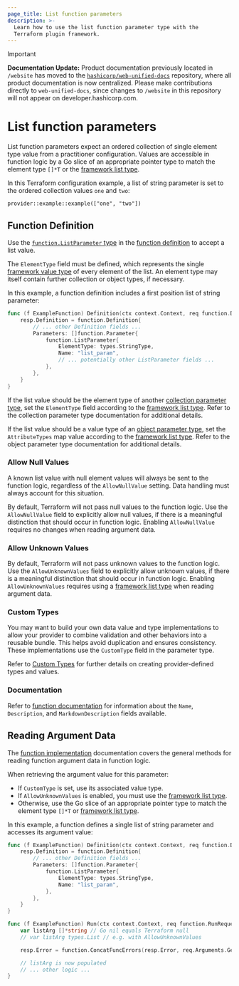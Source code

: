 ```yaml
---
page_title: List function parameters
description: >-
  Learn how to use the list function parameter type with the
  Terraform plugin framework.
---
```


> [!IMPORTANT]  
> **Documentation Update:** Product documentation previously located in `/website` has moved to the [`hashicorp/web-unified-docs`](https://github.com/hashicorp/web-unified-docs) repository, where all product documentation is now centralized. Please make contributions directly to `web-unified-docs`, since changes to `/website` in this repository will not appear on developer.hashicorp.com.

# List function parameters

List function parameters expect an ordered collection of single element type value from a practitioner configuration. Values are accessible in function logic by a Go slice of an appropriate pointer type to match the element type `[]*T` or the [framework list type](/terraform/plugin/framework/handling-data/types/list).

In this Terraform configuration example, a list of string parameter is set to the ordered collection values `one` and `two`:

```hcl
provider::example::example(["one", "two"])
```

## Function Definition

Use the [`function.ListParameter` type](https://pkg.go.dev/github.com/hashicorp/terraform-plugin-framework/function#ListParameter) in the [function definition](/terraform/plugin/framework/functions/implementation#definition-method) to accept a list value.

The `ElementType` field must be defined, which represents the single [framework value type](/terraform/plugin/framework/handling-data/types) of every element of the list. An element type may itself contain further collection or object types, if necessary.

In this example, a function definition includes a first position list of string parameter:

```go
func (f ExampleFunction) Definition(ctx context.Context, req function.DefinitionRequest, resp *function.DefinitionResponse) {
    resp.Definition = function.Definition{
        // ... other Definition fields ...
        Parameters: []function.Parameter{
            function.ListParameter{
                ElementType: types.StringType,
                Name: "list_param",
                // ... potentially other ListParameter fields ...
            },
        },
    }
}
```

If the list value should be the element type of another [collection parameter type](/terraform/plugin/framework/functions/parameters#collection-parameter-types), set the `ElementType` field according to the [framework list type](/terraform/plugin/framework/handling-data/types/list). Refer to the collection parameter type documentation for additional details.

If the list value should be a value type of an [object parameter type](/terraform/plugin/framework/functions/parameters#object-parameter-type), set the `AttributeTypes` map value according to the [framework list type](/terraform/plugin/framework/handling-data/types/list). Refer to the object parameter type documentation for additional details.

### Allow Null Values

<Highlight>

A known list value with null element values will always be sent to the function logic, regardless of the `AllowNullValue` setting. Data handling must always account for this situation.

</Highlight>

By default, Terraform will not pass null values to the function logic. Use the `AllowNullValue` field to explicitly allow null values, if there is a meaningful distinction that should occur in function logic. Enabling `AllowNullValue` requires no changes when reading argument data.

### Allow Unknown Values

By default, Terraform will not pass unknown values to the function logic. Use the `AllowUnknownValues` field to explicitly allow unknown values, if there is a meaningful distinction that should occur in function logic. Enabling `AllowUnknownValues` requires using a [framework list type](/terraform/plugin/framework/handling-data/types/list) when reading argument data.

### Custom Types

You may want to build your own data value and type implementations to allow your provider to combine validation and other behaviors into a reusable bundle. This helps avoid duplication and ensures consistency. These implementations use the `CustomType` field in the parameter type.

Refer to [Custom Types](/terraform/plugin/framework/handling-data/types/custom) for further details on creating provider-defined types and values.

### Documentation

Refer to [function documentation](/terraform/plugin/framework/functions/documentation) for information about the `Name`, `Description`, and `MarkdownDescription` fields available.

## Reading Argument Data

The [function implementation](/terraform/plugin/framework/functions/implementation) documentation covers the general methods for reading function argument data in function logic.

When retrieving the argument value for this parameter:

* If `CustomType` is set, use its associated value type.
* If `AllowUnknownValues` is enabled, you must use the [framework list type](/terraform/plugin/framework/handling-data/types/list).
* Otherwise, use the Go slice of an appropriate pointer type to match the element type `[]*T` or [framework list type](/terraform/plugin/framework/handling-data/types/list).

In this example, a function defines a single list of string parameter and accesses its argument value:

```go
func (f ExampleFunction) Definition(ctx context.Context, req function.DefinitionRequest, resp *function.DefinitionResponse) {
    resp.Definition = function.Definition{
        // ... other Definition fields ...
        Parameters: []function.Parameter{
            function.ListParameter{
                ElementType: types.StringType,
                Name: "list_param",
            },
        },
    }
}

func (f ExampleFunction) Run(ctx context.Context, req function.RunRequest, resp *function.RunResponse) {
    var listArg []*string // Go nil equals Terraform null
    // var listArg types.List // e.g. with AllowUnknownValues

    resp.Error = function.ConcatFuncErrors(resp.Error, req.Arguments.Get(ctx, &listArg))

    // listArg is now populated
    // ... other logic ...
}
```

